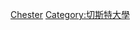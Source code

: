 {{Catnav|頁面分類|人类社会|人物|校友|大學校友}}
{{Catnav|頁面分類|人物|校友|大學校友}}

[[Category:英格蘭各大學校友|Chester]]
[[Category:切斯特大學|Category:切斯特大學]]
